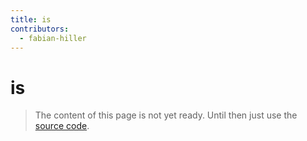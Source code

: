 ```yaml
---
title: is
contributors:
  - fabian-hiller
---
```


# is

> The content of this page is not yet ready. Until then just use the [source code](https://github.com/fabian-hiller/valibot/blob/main/library/src/methods/is/is.ts).
